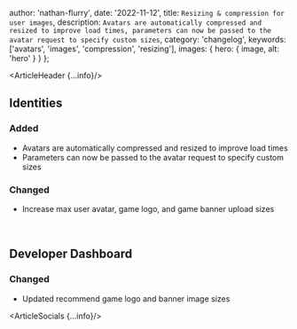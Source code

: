 
  author: 'nathan-flurry',
  date: '2022-11-12',
  title: `Resizing & compression for user images`,
  description: `Avatars are automatically compressed and resized to improve load times, parameters can now be passed to the avatar request to specify custom sizes`,
  category: 'changelog',
  keywords: ['avatars', 'images', 'compression', 'resizing'],
  images: {
    hero: {
      image,
      alt: 'hero'
    }
  }
};

<ArticleHeader {...info}/>

## Identities

### Added

- Avatars are automatically compressed and resized to improve load times
- Parameters can now be passed to the avatar request to specify custom sizes

### Changed

- Increase max user avatar, game logo, and game banner upload sizes

‍

## Developer Dashboard

### Changed

- Updated recommend game logo and banner image sizes

<ArticleSocials {...info}/>